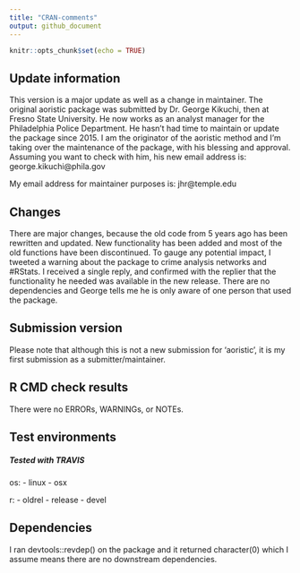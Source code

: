 ```yaml
---
title: "CRAN-comments"
output: github_document
---
```


```r
knitr::opts_chunk$set(echo = TRUE)
```

## Update information

This version is a major update as well as a change in maintainer. The original aoristic package was submitted by Dr. George Kikuchi, then at Fresno State University. He now works as an analyst manager for the Philadelphia Police Department. He hasn't had time to maintain or update the package since 2015. I am the originator of the aoristic method and I'm taking over the maintenance of the package, with his blessing and approval. Assuming you want to check with him, his new email address is:
george.kikuchi@phila.gov

My email address for maintainer purposes is: jhr@temple.edu

## Changes

There are major changes, because the old code from 5 years ago has been rewritten and updated. New functionality has been added and most of the old functions have been discontinued. To gauge any potential impact, I tweeted a warning about the package to crime analysis networks and #RStats. I received a single reply, and confirmed with the replier that the functionality he needed was available in the new release. There are no dependencies and George tells me he is only aware of one person that used the
package. 


## Submission version

Please note that although this is not a new submission for 'aoristic', it is my first submission as a submitter/maintainer. 

## R CMD check results
There were no ERRORs, WARNINGs, or NOTEs. 

## Test environments 
##### Tested with TRAVIS
os:
- linux
- osx

r:
  - oldrel
  - release
  - devel

## Dependencies
I ran devtools::revdep() on the package and it returned character(0) which I assume means there are no downstream dependencies. 

